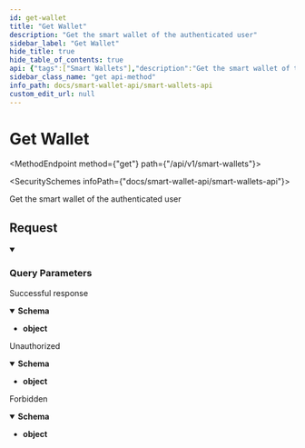 ```yaml
---
id: get-wallet
title: "Get Wallet"
description: "Get the smart wallet of the authenticated user"
sidebar_label: "Get Wallet"
hide_title: true
hide_table_of_contents: true
api: {"tags":["Smart Wallets"],"description":"Get the smart wallet of the authenticated user","security":[{"bearerAuth":[]}],"parameters":[{"name":"apiKey","in":"query","schema":{"type":"string"},"description":"(Required) Your Public API key","example":"{{publicKey}}"}],"responses":{"200":{"description":"Successful response","content":{"application/json":{"schema":{"type":"object"},"example":{"ownerAddress":"0x199DC49d8187EeA58649F7cA387e2226d4155C94","smartWalletAddress":"0x545d3dD729d848023938D5F94af2346868EED7b9","walletModules":{"GuardianManager":"0xC1254443B6b9E5b5714D57ae3Af16FE9D220775D","LockManager":"0x370672167439e399cE753963E31E26EEB5bfaf6c","RecoveryManager":"0xA85aA96857cBdEb5C7e88a59772E6E7170986f02","ApprovedTransfer":"0x959f0fF280EAF7BB1b57ec75AC777aB863f82736","TransferManager":"0xF66e26Fd99F4687CC29148BE2e331df2e49E249E","NftTransfer":"0xe713Ec7D3516d65966c5DeA3CF78EFE1DcaDd47B","TokenExchanger":"0xd636460D8866430EbDeDb5A3AE4f19D0735fD1B7","CommunityManager":"0x9585db67ab966Ec8dfDdc47bAD9cE46905A5a0e1","WalletOwnershipManager":"0xfE0B31C96FE5929849D8D48C56c428d935dDfE00"},"networks":["fuse"],"version":"1.7.0","paddedVersion":"0001.0007.0000"}}}},"401":{"description":"Unauthorized","content":{"application/json":{"schema":{"type":"object"},"example":{"statusCode":401,"errorMessage":{"statusCode":401,"message":"Unauthorized"},"path":"/api/v1/smart-wallets?apiKey={{publicKey}}"}}}},"403":{"description":"Forbidden","content":{"application/json":{"schema":{"type":"object"},"example":{"statusCode":403,"errorMessage":{"statusCode":403,"message":"Forbidden resource","error":"Forbidden"},"path":"/api/v1/smart-wallets?apiKey={{publicKey}}"}}}}},"method":"get","path":"/api/v1/smart-wallets","servers":[{"url":"https://api.miexs.com"}],"securitySchemes":{"bearerAuth":{"bearerFormat":"JWT","type":"http","scheme":"bearer"}},"info":{"title":"Smart Wallets API","version":"1.0.0"},"postman":{"name":"Get Wallet","description":{"content":"Get the smart wallet of the authenticated user","type":"text/plain"},"url":{"path":["api","v1","smart-wallets"],"host":["{{baseUrl}}"],"query":[{"disabled":false,"description":{"content":"(Required) Your Public API key","type":"text/plain"},"key":"apiKey","value":""}],"variable":[]},"header":[{"key":"Accept","value":"application/json"}],"method":"GET","auth":{"type":"bearer","bearer":[{"type":"any","value":"<Bearer Token>","key":"token"}]}}}
sidebar_class_name: "get api-method"
info_path: docs/smart-wallet-api/smart-wallets-api
custom_edit_url: null
---
```



<h1 className={"openapi__heading"}>Get Wallet</h1>

<MethodEndpoint method={"get"} path={"/api/v1/smart-wallets"}></MethodEndpoint>

<SecuritySchemes infoPath={"docs/smart-wallet-api/smart-wallets-api"}></SecuritySchemes>



Get the smart wallet of the authenticated user

## Request

<details style={{"marginBottom":"1rem"}} className={"openapi-markdown__details"} data-collapsed={false} open={true}><summary style={{}}><h3 className={"openapi-markdown__details-summary-header-params"}>Query Parameters</h3></summary><div><ul><ParamsItem className={"paramsItem"} param={{"name":"apiKey","in":"query","schema":{"type":"string"},"description":"(Required) Your Public API key","example":"{{publicKey}}"}}></ParamsItem></ul></div></details><div><div><ApiTabs><TabItem label={"200"} value={"200"}><div>

Successful response

</div><div><MimeTabs className={"openapi-tabs__mime"} schemaType={"response"}><TabItem label={"application/json"} value={"application/json"}><SchemaTabs className={"openapi-tabs__schema"}><TabItem label={"Schema"} value={"Schema"}><details style={{}} className={"openapi-markdown__details response"} data-collapsed={false} open={true}><summary style={{}} className={"openapi-markdown__details-summary-response"}><strong>Schema</strong></summary><div style={{"textAlign":"left","marginLeft":"1rem"}}></div><ul style={{"marginLeft":"1rem"}}><li><div><strong>object</strong></div></li></ul></details></TabItem><TabItem label={"Example (from schema)"} value={"Example (from schema)"}><ResponseSamples responseExample={"{}"} language={"json"}></ResponseSamples></TabItem><TabItem label={"Example"} value={"Example"}><ResponseSamples responseExample={"{\n  \"ownerAddress\": \"0x199DC49d8187EeA58649F7cA387e2226d4155C94\",\n  \"smartWalletAddress\": \"0x545d3dD729d848023938D5F94af2346868EED7b9\",\n  \"walletModules\": {\n    \"GuardianManager\": \"0xC1254443B6b9E5b5714D57ae3Af16FE9D220775D\",\n    \"LockManager\": \"0x370672167439e399cE753963E31E26EEB5bfaf6c\",\n    \"RecoveryManager\": \"0xA85aA96857cBdEb5C7e88a59772E6E7170986f02\",\n    \"ApprovedTransfer\": \"0x959f0fF280EAF7BB1b57ec75AC777aB863f82736\",\n    \"TransferManager\": \"0xF66e26Fd99F4687CC29148BE2e331df2e49E249E\",\n    \"NftTransfer\": \"0xe713Ec7D3516d65966c5DeA3CF78EFE1DcaDd47B\",\n    \"TokenExchanger\": \"0xd636460D8866430EbDeDb5A3AE4f19D0735fD1B7\",\n    \"CommunityManager\": \"0x9585db67ab966Ec8dfDdc47bAD9cE46905A5a0e1\",\n    \"WalletOwnershipManager\": \"0xfE0B31C96FE5929849D8D48C56c428d935dDfE00\"\n  },\n  \"networks\": [\n    \"fuse\"\n  ],\n  \"version\": \"1.7.0\",\n  \"paddedVersion\": \"0001.0007.0000\"\n}"} language={"json"}></ResponseSamples></TabItem></SchemaTabs></TabItem></MimeTabs></div></TabItem><TabItem label={"401"} value={"401"}><div>

Unauthorized

</div><div><MimeTabs className={"openapi-tabs__mime"} schemaType={"response"}><TabItem label={"application/json"} value={"application/json"}><SchemaTabs className={"openapi-tabs__schema"}><TabItem label={"Schema"} value={"Schema"}><details style={{}} className={"openapi-markdown__details response"} data-collapsed={false} open={true}><summary style={{}} className={"openapi-markdown__details-summary-response"}><strong>Schema</strong></summary><div style={{"textAlign":"left","marginLeft":"1rem"}}></div><ul style={{"marginLeft":"1rem"}}><li><div><strong>object</strong></div></li></ul></details></TabItem><TabItem label={"Example (from schema)"} value={"Example (from schema)"}><ResponseSamples responseExample={"{}"} language={"json"}></ResponseSamples></TabItem><TabItem label={"Example"} value={"Example"}><ResponseSamples responseExample={"{\n  \"statusCode\": 401,\n  \"errorMessage\": {\n    \"statusCode\": 401,\n    \"message\": \"Unauthorized\"\n  },\n  \"path\": \"/api/v1/smart-wallets?apiKey={{publicKey}}\"\n}"} language={"json"}></ResponseSamples></TabItem></SchemaTabs></TabItem></MimeTabs></div></TabItem><TabItem label={"403"} value={"403"}><div>

Forbidden

</div><div><MimeTabs className={"openapi-tabs__mime"} schemaType={"response"}><TabItem label={"application/json"} value={"application/json"}><SchemaTabs className={"openapi-tabs__schema"}><TabItem label={"Schema"} value={"Schema"}><details style={{}} className={"openapi-markdown__details response"} data-collapsed={false} open={true}><summary style={{}} className={"openapi-markdown__details-summary-response"}><strong>Schema</strong></summary><div style={{"textAlign":"left","marginLeft":"1rem"}}></div><ul style={{"marginLeft":"1rem"}}><li><div><strong>object</strong></div></li></ul></details></TabItem><TabItem label={"Example (from schema)"} value={"Example (from schema)"}><ResponseSamples responseExample={"{}"} language={"json"}></ResponseSamples></TabItem><TabItem label={"Example"} value={"Example"}><ResponseSamples responseExample={"{\n  \"statusCode\": 403,\n  \"errorMessage\": {\n    \"statusCode\": 403,\n    \"message\": \"Forbidden resource\",\n    \"error\": \"Forbidden\"\n  },\n  \"path\": \"/api/v1/smart-wallets?apiKey={{publicKey}}\"\n}"} language={"json"}></ResponseSamples></TabItem></SchemaTabs></TabItem></MimeTabs></div></TabItem></ApiTabs></div></div>
      